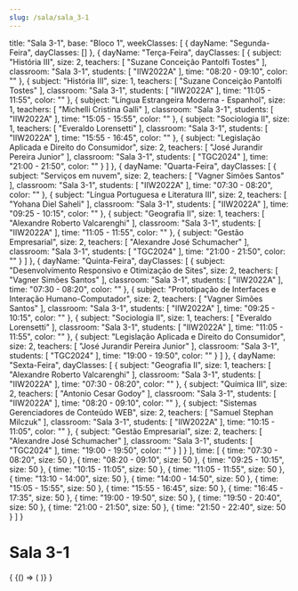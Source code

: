 ```yaml
---
slug: /sala/sala_3-1
---
```

  title: "Sala 3-1",
  base: "Bloco 1",
  weekClasses: [
    {
      dayName: "Segunda-Feira",
      dayClasses: []
    },
    {
      dayName: "Terça-Feira",
      dayClasses: [
        {
          subject: "História III",
          size: 2,
          teachers: [
            "Suzane Conceição Pantolfi Tostes"
          ],
          classroom: "Sala 3-1",
          students: [
            "IIW2022A"
          ],
          time: "08:20 - 09:10",
          color: ""
        },
        {
          subject: "História III",
          size: 1,
          teachers: [
            "Suzane Conceição Pantolfi Tostes"
          ],
          classroom: "Sala 3-1",
          students: [
            "IIW2022A"
          ],
          time: "11:05 - 11:55",
          color: ""
        },
        {
          subject: "Língua Estrangeira Moderna - Espanhol",
          size: 1,
          teachers: [
            "Michelli Cristina Galli"
          ],
          classroom: "Sala 3-1",
          students: [
            "IIW2022A"
          ],
          time: "15:05 - 15:55",
          color: ""
        },
        {
          subject: "Sociologia II",
          size: 1,
          teachers: [
            "Everaldo Lorensetti"
          ],
          classroom: "Sala 3-1",
          students: [
            "IIW2022A"
          ],
          time: "15:55 - 16:45",
          color: ""
        },
        {
          subject: "Legislação Aplicada e Direito do Consumidor",
          size: 2,
          teachers: [
            "José Jurandir Pereira Junior"
          ],
          classroom: "Sala 3-1",
          students: [
            "TGC2024"
          ],
          time: "21:00 - 21:50",
          color: ""
        }
      ]
    },
    {
      dayName: "Quarta-Feira",
      dayClasses: [
        {
          subject: "Serviços em nuvem",
          size: 2,
          teachers: [
            "Vagner Simões Santos"
          ],
          classroom: "Sala 3-1",
          students: [
            "IIW2022A"
          ],
          time: "07:30 - 08:20",
          color: ""
        },
        {
          subject: "Língua Portuguesa e Literatura III",
          size: 2,
          teachers: [
            "Yohana Diel Saheli"
          ],
          classroom: "Sala 3-1",
          students: [
            "IIW2022A"
          ],
          time: "09:25 - 10:15",
          color: ""
        },
        {
          subject: "Geografia II",
          size: 1,
          teachers: [
            "Alexandre Roberto Valcarenghi"
          ],
          classroom: "Sala 3-1",
          students: [
            "IIW2022A"
          ],
          time: "11:05 - 11:55",
          color: ""
        },
        {
          subject: "Gestão Empresarial",
          size: 2,
          teachers: [
            "Alexandre José Schumacher"
          ],
          classroom: "Sala 3-1",
          students: [
            "TGC2024"
          ],
          time: "21:00 - 21:50",
          color: ""
        }
      ]
    },
    {
      dayName: "Quinta-Feira",
      dayClasses: [
        {
          subject: "Desenvolvimento Responsivo e Otimização de Sites",
          size: 2,
          teachers: [
            "Vagner Simões Santos"
          ],
          classroom: "Sala 3-1",
          students: [
            "IIW2022A"
          ],
          time: "07:30 - 08:20",
          color: ""
        },
        {
          subject: "Prototipação de Interfaces e Interação Humano-Computador",
          size: 2,
          teachers: [
            "Vagner Simões Santos"
          ],
          classroom: "Sala 3-1",
          students: [
            "IIW2022A"
          ],
          time: "09:25 - 10:15",
          color: ""
        },
        {
          subject: "Sociologia II",
          size: 1,
          teachers: [
            "Everaldo Lorensetti"
          ],
          classroom: "Sala 3-1",
          students: [
            "IIW2022A"
          ],
          time: "11:05 - 11:55",
          color: ""
        },
        {
          subject: "Legislação Aplicada e Direito do Consumidor",
          size: 2,
          teachers: [
            "José Jurandir Pereira Junior"
          ],
          classroom: "Sala 3-1",
          students: [
            "TGC2024"
          ],
          time: "19:00 - 19:50",
          color: ""
        }
      ]
    },
    {
      dayName: "Sexta-Feira",
      dayClasses: [
        {
          subject: "Geografia II",
          size: 1,
          teachers: [
            "Alexandre Roberto Valcarenghi"
          ],
          classroom: "Sala 3-1",
          students: [
            "IIW2022A"
          ],
          time: "07:30 - 08:20",
          color: ""
        },
        {
          subject: "Química III",
          size: 2,
          teachers: [
            "Antonio Cesar Godoy"
          ],
          classroom: "Sala 3-1",
          students: [
            "IIW2022A"
          ],
          time: "08:20 - 09:10",
          color: ""
        },
        {
          subject: "Sistemas Gerenciadores de Conteúdo WEB",
          size: 2,
          teachers: [
            "Samuel Stephan Milczuk"
          ],
          classroom: "Sala 3-1",
          students: [
            "IIW2022A"
          ],
          time: "10:15 - 11:05",
          color: ""
        },
        {
          subject: "Gestão Empresarial",
          size: 2,
          teachers: [
            "Alexandre José Schumacher"
          ],
          classroom: "Sala 3-1",
          students: [
            "TGC2024"
          ],
          time: "19:00 - 19:50",
          color: ""
        }
      ]
    }
  ],
  time: [
    {
      time: "07:30 - 08:20",
      size: 50
    },
    {
      time: "08:20 - 09:10",
      size: 50
    },
    {
      time: "09:25 - 10:15",
      size: 50
    },
    {
      time: "10:15 - 11:05",
      size: 50
    },
    {
      time: "11:05 - 11:55",
      size: 50
    },
    {
      time: "13:10 - 14:00",
      size: 50
    },
    {
      time: "14:00 - 14:50",
      size: 50
    },
    {
      time: "15:05 - 15:55",
      size: 50
    },
    {
      time: "15:55 - 16:45",
      size: 50
    },
    {
      time: "16:45 - 17:35",
      size: 50
    },
    {
      time: "19:00 - 19:50",
      size: 50
    },
    {
      time: "19:50 - 20:40",
      size: 50
    },
    {
      time: "21:00 - 21:50",
      size: 50
    },
    {
      time: "21:50 - 22:40",
      size: 50
    }
  ]
}

# Sala 3-1

<div>
  {
    <BrowserOnly>
      {() => (
        <Grid
          title={data.title}
          weekClasses={data.weekClasses}
          time={data.time}
        />
      )}
    </BrowserOnly>
  }
</div>
